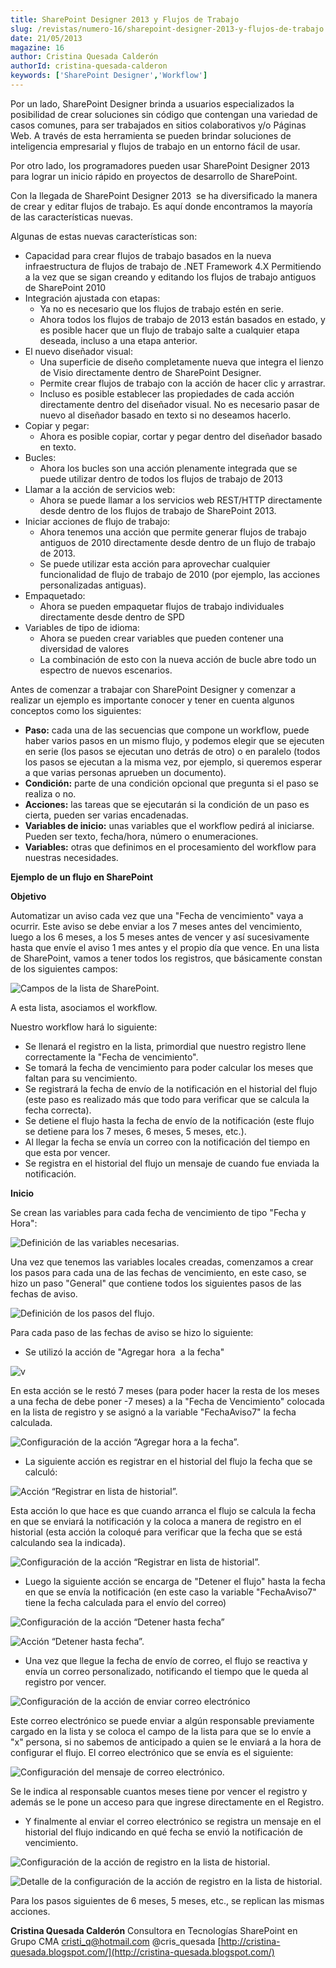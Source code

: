 ```yaml
---
title: SharePoint Designer 2013 y Flujos de Trabajo
slug: /revistas/numero-16/sharepoint-designer-2013-y-flujos-de-trabajo
date: 21/05/2013
magazine: 16
author: Cristina Quesada Calderón
authorId: cristina-quesada-calderon
keywords: ['SharePoint Designer','Workflow']
---
```






​Por un lado, SharePoint Designer brinda a usuarios especializados la posibilidad de crear soluciones sin código que contengan una variedad de casos comunes, para ser trabajados en sitios colaborativos y/o Páginas Web. A través de esta herramienta se pueden brindar soluciones de inteligencia empresarial y flujos de trabajo en un entorno fácil de usar.

Por otro lado, los programadores pueden usar SharePoint Designer 2013 para lograr un inicio rápido en proyectos de desarrollo de SharePoint.

Con la llegada de SharePoint Designer 2013  se ha diversificado la manera de crear y editar flujos de trabajo. Es aquí donde encontramos la mayoría de las características nuevas.

Algunas de estas nuevas características son:

- Capacidad para crear flujos de trabajo basados en la nueva infraestructura de flujos de trabajo de .NET Framework 4.X Permitiendo a la vez que se sigan creando y editando los flujos de trabajo antiguos de SharePoint 2010
- Integración ajustada con etapas:
    - Ya no es necesario que los flujos de trabajo estén en serie.
    - Ahora todos los flujos de trabajo de 2013 están basados en estado, y es posible hacer que un flujo de trabajo salte a cualquier etapa deseada, incluso a una etapa anterior.
- El nuevo diseñador visual:
    - Una superficie de diseño completamente nueva que integra el lienzo de Visio directamente dentro de SharePoint Designer.
    - Permite crear flujos de trabajo con la acción de hacer clic y arrastrar.
    - Incluso es posible establecer las propiedades de cada acción directamente dentro del diseñador visual. No es necesario pasar de nuevo al diseñador basado en texto si no deseamos hacerlo.
- Copiar y pegar:
    - Ahora es posible copiar, cortar y pegar dentro del diseñador basado en texto.
- Bucles:
    - Ahora los bucles son una acción plenamente integrada que se puede utilizar dentro de todos los flujos de trabajo de 2013
- Llamar a la acción de servicios web:
    - Ahora se puede llamar a los servicios web REST/HTTP directamente desde dentro de los flujos de trabajo de SharePoint 2013.
- Iniciar acciones de flujo de trabajo:
    - Ahora tenemos una acción que permite generar flujos de trabajo antiguos de 2010 directamente desde dentro de un flujo de trabajo de 2013.
    - Se puede utilizar esta acción para aprovechar cualquier funcionalidad de flujo de trabajo de 2010 (por ejemplo, las acciones personalizadas antiguas).
- Empaquetado:
    - Ahora se pueden empaquetar flujos de trabajo individuales directamente desde dentro de SPD
- Variables de tipo de idioma:
    - Ahora se pueden crear variables que pueden contener una diversidad de valores
    - La combinación de esto con la nueva acción de bucle abre todo un espectro de nuevos escenarios.


Antes de comenzar a trabajar con SharePoint Designer y comenzar a realizar un ejemplo es importante conocer y tener en cuenta algunos conceptos como los siguientes:

- **Paso:** cada una de las secuencias que compone un workflow, puede haber varios pasos en un mismo flujo, y podemos elegir que se ejecuten en serie (los pasos se ejecutan uno detrás de otro) o en paralelo (todos los pasos se ejecutan a la misma vez, por ejemplo, si queremos esperar a que varias personas aprueben un documento).
- **Condición:** parte de una condición opcional que pregunta si el paso se realiza o no.
- **Acciones:** las tareas que se ejecutarán si la condición de un paso es cierta, pueden ser varias encadenadas.
- **Variables de inicio:** unas variables que el workflow pedirá al iniciarse. Pueden ser texto, fecha/hora, número o enumeraciones.
- **Variables:** otras que definimos en el procesamiento del workflow para nuestras necesidades.


**Ejemplo de un flujo en SharePoint**

**Objetivo**

Automatizar un aviso cada vez que una "Fecha de vencimiento" vaya a ocurrir. Este aviso se debe enviar a los 7 meses antes del vencimiento, luego a los 6 meses, a los 5 meses antes de vencer y así sucesivamente hasta que envíe el aviso 1 mes antes y el propio día que vence. En una lista de SharePoint, vamos a tener todos los registros, que básicamente constan de los siguientes campos:

![Campos de la lista de SharePoint.](../../../images/numero16/sharepoint-designer-2013-flujos-trabajo/image_1.jpg)

A esta lista, asociamos el workflow.

Nuestro workflow hará lo siguiente:

- Se llenará el registro en la lista, primordial que nuestro registro llene correctamente la "Fecha de vencimiento".
- Se tomará la fecha de vencimiento para poder calcular los meses que faltan para su vencimiento.
- Se registrará la fecha de envío de la notificación en el historial del flujo (este paso es realizado más que todo para verificar que se calcula la fecha correcta).
- Se detiene el flujo hasta la fecha de envío de la notificación (este flujo se detiene para los 7 meses, 6 meses, 5 meses, etc.).
- Al llegar la fecha se envía un correo con la notificación del tiempo en que esta por vencer.
- Se registra en el historial del flujo un mensaje de cuando fue enviada la notificación.


**Inicio**

Se crean las variables para cada fecha de vencimiento de tipo "Fecha y Hora":

![Definición de las variables necesarias.](../../../images/numero16/sharepoint-designer-2013-flujos-trabajo/image_2.jpg)

Una vez que tenemos las variables locales creadas, comenzamos a crear los pasos para cada una de las fechas de vencimiento, en este caso, se hizo un paso "General" que contiene todos los siguientes pasos de las fechas de aviso.

![Definición de los pasos del flujo.](../../../images/numero16/sharepoint-designer-2013-flujos-trabajo/image_3.jpg)

Para cada paso de las fechas de aviso se hizo lo siguiente:

- Se utilizó la acción de "Agregar hora  a la fecha"


![v](../../../images/numero16/sharepoint-designer-2013-flujos-trabajo/image_4.jpg)

En esta acción se le restó 7 meses (para poder hacer la resta de los meses a una fecha de debe poner -7 meses) a la "Fecha de Vencimiento" colocada en la lista de registro y se asignó a la variable "FechaAviso7" la fecha calculada.

![Configuración de la acción “Agregar hora a la fecha”.](../../../images/numero16/sharepoint-designer-2013-flujos-trabajo/image_5.jpg)

- La siguiente acción es registrar en el historial del flujo la fecha que se calculó:


![Acción “Registrar en lista de historial”.](../../../images/numero16/sharepoint-designer-2013-flujos-trabajo/image_6.jpg)

Esta acción lo que hace es que cuando arranca el flujo se calcula la fecha en que se enviará la notificación y la coloca a manera de registro en el historial (esta acción la coloqué para verificar que la fecha que se está calculando sea la indicada).

![Configuración de la acción “Registrar en lista de historial”.](../../../images/numero16/sharepoint-designer-2013-flujos-trabajo/image_7.jpg)

- Luego la siguiente acción se encarga de "Detener el flujo" hasta la fecha en que se envía la notificación (en este caso la variable "FechaAviso7" tiene la fecha calculada para el envío del correo)


![Configuración de la acción “Detener hasta fecha”](../../../images/numero16/sharepoint-designer-2013-flujos-trabajo/image_8.jpg)

![Acción “Detener hasta fecha”.](../../../images/numero16/sharepoint-designer-2013-flujos-trabajo/image_9.jpg)

- Una vez que llegue la fecha de envío de correo, el flujo se reactiva y envía un correo personalizado, notificando el tiempo que le queda al registro por vencer.


![Configuración de la acción de enviar correo electrónico](../../../images/numero16/sharepoint-designer-2013-flujos-trabajo/image_10.jpg)

Este correo electrónico se puede enviar a algún responsable previamente cargado en la lista y se coloca el campo de la lista para que se lo envíe a "x" persona, si no sabemos de anticipado a quien se le enviará a la hora de configurar el flujo. El correo electrónico que se envía es el siguiente:

![Configuración del mensaje de correo electrónico.](../../../images/numero16/sharepoint-designer-2013-flujos-trabajo/image_11.jpg)

Se le indica al responsable cuantos meses tiene por vencer el registro y además se le pone un acceso para que ingrese directamente en el Registro.

- Y finalmente al enviar el correo electrónico se registra un mensaje en el historial del flujo indicando en qué fecha se envió la notificación de vencimiento.


![Configuración de la acción de registro en la lista de historial.](../../../images/numero16/sharepoint-designer-2013-flujos-trabajo/image_12.jpg)

![Detalle de la configuración de la acción de registro en la lista de historial.](../../../images/numero16/sharepoint-designer-2013-flujos-trabajo/image_13.jpg)

Para los pasos siguientes de 6 meses, 5 meses, etc., se replican las mismas acciones.

**Cristina Quesada Calderón**
 Consultora en Tecnologías SharePoint en Grupo CMA
 [cristi\_q@hotmail.com](mailto:cristi_q@hotmail.com) 
 @cris\_quesada
 [http://cristina-quesada.blogspot.com/](http://cristina-quesada.blogspot.com/)

 
 
